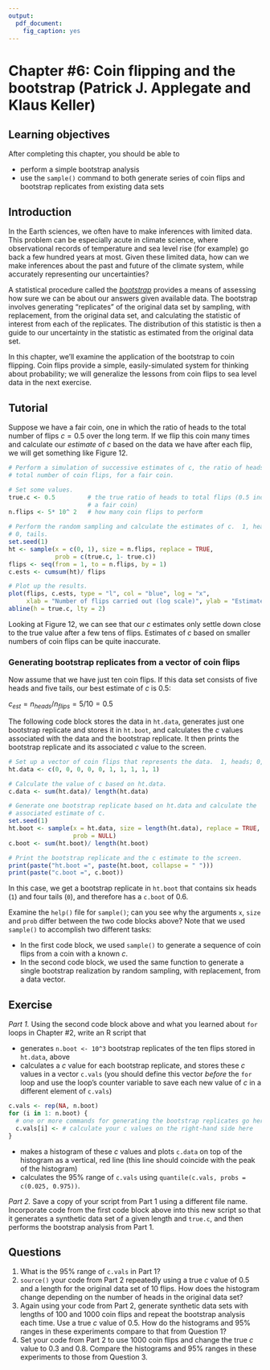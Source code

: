 ```yaml
---
output:
  pdf_document:
    fig_caption: yes
---
```


# Chapter #6: Coin flipping and the bootstrap (Patrick J. Applegate and Klaus Keller)

<!-- Copyright 2015 by the Authors -->

<!-- This file is part of Risk Analysis in the Earth Sciences: A Chapter Manual with Exercises in R. -->

<!-- This e-textbook is free software: you can redistribute it and/or modify it under the terms of the GNU General Public License as published by the Free Software Foundation, either version 3 of the License, or (at your option) any later version. -->

<!-- This e-textbook is distributed in the hope that it will be useful, but WITHOUT ANY WARRANTY; without even the implied warranty of MERCHANTABILITY or FITNESS FOR A PARTICULAR PURPOSE.  See the GNU General Public License for more details. -->

<!-- You should have received a copy of the GNU General Public License along with this e-textbook.  If not, see <http://www.gnu.org/licenses/>. -->

## Learning objectives

After completing this chapter, you should be able to

* perform a simple bootstrap analysis
* use the `sample()` command to both generate series of coin flips and bootstrap replicates from existing data sets

## Introduction

In the Earth sciences, we often have to make inferences with limited data.  This problem can be especially acute in climate science, where observational records of temperature and sea level rise (for example) go back a few hundred years at most.  Given these limited data, how can we make inferences about the past and future of the climate system, while accurately representing our uncertainties?

A statistical procedure called the [*bootstrap*](https://en.wikipedia.org/wiki/Bootstrapping_(statistics)) provides a means of assessing how sure we can be about our answers given available data.  The bootstrap involves generating "replicates" of the original data set by sampling, with replacement, from the original data set, and calculating the statistic of interest from each of the replicates.  The distribution of this statistic is then a guide to our uncertainty in the statistic as estimated from the original data set.

In this chapter, we'll examine the application of the bootstrap to coin flipping.  Coin flips provide a simple, easily-simulated system for thinking about probability; we will generalize the lessons from coin flips to sea level data in the next exercise.  

## Tutorial

Suppose we have a fair coin, one in which the ratio of heads to the total number of flips $c = 0.5$ over the long term.  If we flip this coin many times and calculate our *estimate* of $c$ based on the data we have after each flip, we will get something like Figure 12.

```r
# Perform a simulation of successive estimates of c, the ratio of heads to the
# total number of coin flips, for a fair coin.

# Set some values.
true.c <- 0.5         # the true ratio of heads to total flips (0.5 indicates
                      # a fair coin)
n.flips <- 5* 10^ 2   # how many coin flips to perform

# Perform the random sampling and calculate the estimates of c.  1, heads;
# 0, tails.
set.seed(1)
ht <- sample(x = c(0, 1), size = n.flips, replace = TRUE,
             prob = c(true.c, 1- true.c))
flips <- seq(from = 1, to = n.flips, by = 1)
c.ests <- cumsum(ht)/ flips

# Plot up the results.
plot(flips, c.ests, type = "l", col = "blue", log = "x",
     xlab = "Number of flips carried out (log scale)", ylab = "Estimates of c")
abline(h = true.c, lty = 2)
```

Looking at Figure 12, we can see that our $c$ estimates only settle down close to the true value after a few tens of flips.  Estimates of $c$ based on smaller numbers of coin flips can be quite inaccurate.

### Generating bootstrap replicates from a vector of coin flips

Now assume that we have just ten coin flips.  If this data set consists of five heads and five tails, our best estimate of $c$ is 0.5:

$c_{est} = n_{heads}/n_{flips} = 5/ 10 = 0.5$

The following code block stores the data in `ht.data`, generates just one bootstrap replicate and stores it in `ht.boot`, and calculates the $c$ values associated with the data and the bootstrap replicate.   It then prints the bootstrap replicate and its associated $c$ value to the screen.

```r
# Set up a vector of coin flips that represents the data.  1, heads; 0, tails.
ht.data <- c(0, 0, 0, 0, 0, 1, 1, 1, 1, 1)

# Calculate the value of c based on ht.data.
c.data <- sum(ht.data)/ length(ht.data)

# Generate one bootstrap replicate based on ht.data and calculate the
# associated estimate of c.
set.seed(1)
ht.boot <- sample(x = ht.data, size = length(ht.data), replace = TRUE,
                  prob = NULL)
c.boot <- sum(ht.boot)/ length(ht.boot)

# Print the bootstrap replicate and the c estimate to the screen.
print(paste("ht.boot =", paste(ht.boot, collapse = " ")))
print(paste("c.boot =", c.boot))
```

In this case, we get a bootstrap replicate in `ht.boot` that contains six heads (`1`) and four tails (`0`), and therefore has a `c.boot` of 0.6.

Examine the `help()` file for `sample()`; can you see why the arguments `x`, `size` and `prob` differ between the two code blocks above?  Note that we used `sample()` to accomplish two different tasks:

* In the first code block, we used `sample()` to generate a sequence of coin flips from a coin with a known $c$.
* In the second code block, we used the same function to generate a single bootstrap realization by random sampling, with replacement, from a data vector.

## Exercise

*Part 1.*  Using the second code block above and what you learned about `for` loops in Chapter #2, write an R script that

* generates `n.boot <- 10^3` bootstrap replicates of the ten flips stored in `ht.data`, above
* calculates a $c$ value for each bootstrap replicate, and stores these $c$ values in a vector `c.vals` (you should define this vector *before* the `for` loop and use the loop's counter variable to save each new value of $c$ in a different element of `c.vals`)

```r
c.vals <- rep(NA, n.boot)
for (i in 1: n.boot) {
  # one or more commands for generating the bootstrap replicates go here
  c.vals[i] <- # calculate your c values on the right-hand side here
}
```

* makes a histogram of these $c$ values and plots `c.data` on top of the histogram as a vertical, red line (this line should coincide with the peak of the histogram)
* calculates the 95% range of `c.vals` using `quantile(c.vals, probs = c(0.025, 0.975))`.

*Part 2.*  Save a copy of your script from Part 1 using a different file name.  Incorporate code from the first code block above into this new script so that it generates a synthetic data set of a given length and `true.c`, and then performs the bootstrap analysis from Part 1.

## Questions

1. What is the 95% range of `c.vals` in Part 1?
2. `source()` your code from Part 2 repeatedly using a true $c$ value of 0.5 and a length for the original data set of 10 flips.  How does the histogram change depending on the number of heads in the original data set?
3. Again using your code from Part 2, generate synthetic data sets with lengths of 100 and 1000 coin flips and repeat the bootstrap analysis each time.  Use a true $c$ value of 0.5.  How do the histograms and 95% ranges in these experiments compare to that from Question 1?
4. Set your code from Part 2 to use 1000 coin flips and change the true $c$ value to 0.3 and 0.8.  Compare the histograms and 95% ranges in these experiments to those from Question 3.
